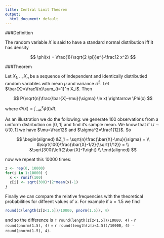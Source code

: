 ```yaml
---
title: Central Limit Theorem
output:
  html_document: default
---
```


###Definition 

The random variable $X$ is said to have a standard normal distribution iff it has density

$$
\phi(x) = \frac{1}{\sqrt{2 \pi}}e^{-\frac12 x^2}
$$

###Theorem 

Let $X_1,..,X_n$ be a sequence of independent and identically distributied random variables with mean $\mu$ and variance $\sigma^2$. Let $\bar{X}=\frac1{n}\sum_{i=1}^n X_i$. Then 

$$
P(\sqrt{n}\frac{\bar{X}-\mu}{\sigma} \le x) \rightarrow \Phi(x)
$$

where $\Phi(x) = \int_{-\infty}^{x} \phi(t) dt$.

As an illustration we do the following: we generate 100 observations from a uniform distribution on [0, 1] and find it's sample mean. We know that if $U\sim U[0, 1]$ we have $\mu=\frac12$ and $\sigma^2=\frac1{12}$. So 

$$
\begin{aligned}
&Z_1 = \sqrt{n}\frac{\bar{X}-\mu}{\sigma}    = \\
&\sqrt{100}\frac{\bar{X}-1/2}{\sqrt{1/12}}   = \\
&\sqrt{300}\left(2\bar{X}-1\right) \\
\end{aligned}
$$

now we repeat this 10000 times:

```r
z <- rep(0, 10000)
for(i in 1:10000) {
  x <- runif(100)
  z[i] <- sqrt(300)*(2*mean(x)-1)
}

```

Finally we can compare the relative frequencies with the theoretical probabilities for diffeent values of $x$. For example if $x=1.5$ we find


```r
round(c(length(z[z<1.5])/10000, pnorm(1.5)), 4)
```

and so the difference is `r round(length(z[z<1.5])/10000, 4)` - `r round(pnorm(1.5), 4)` = `r round(length(z[z<1.5])/10000, 4) -  round(pnorm(1.5), 4)`.
